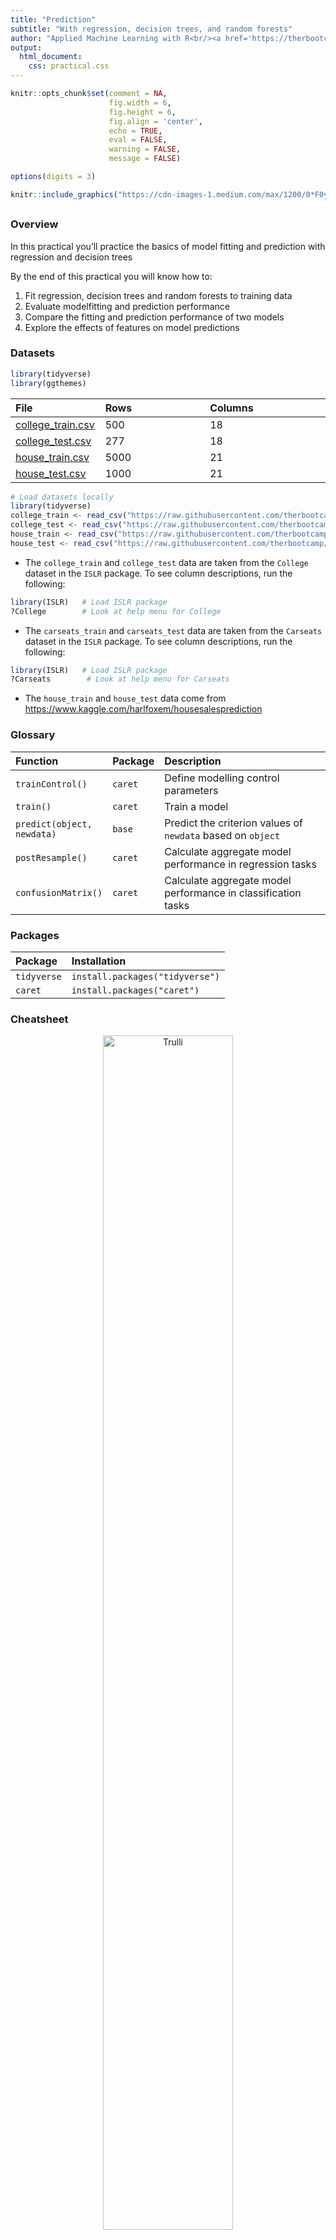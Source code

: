 ```yaml
---
title: "Prediction"
subtitle: "With regression, decision trees, and random forests"
author: "Applied Machine Learning with R<br/><a href='https://therbootcamp.github.io'>www.therbootcamp.com</a><br/><a href='https://twitter.com/therbootcamp'>@therbootcamp</a>"
output:
  html_document:
    css: practical.css
---
```


```r
knitr::opts_chunk$set(comment = NA, 
                      fig.width = 6, 
                      fig.height = 6,
                      fig.align = 'center',
                      echo = TRUE, 
                      eval = FALSE, 
                      warning = FALSE,
                      message = FALSE)

options(digits = 3)
```

```r
knitr::include_graphics("https://cdn-images-1.medium.com/max/1200/0*F0y1bmOEzCFCcPE_")
```

## {.tabset}

### Overview

In this practical you'll practice the basics of model fitting and prediction with regression and decision trees

By the end of this practical you will know how to:

1. Fit regression, decision trees and random forests to training data
2. Evaluate modelfitting and prediction performance
3. Compare the fitting and prediction performance of two models
4. Explore the effects of features on model predictions

### Datasets

```r
library(tidyverse)
library(ggthemes)
```

|File  |Rows | Columns |
|:----|:-----|:------|
|[college_train.csv](https://raw.githubusercontent.com/therbootcamp/appliedML_2019Jan/master/1_Data/college_train.csv)| 500 | 18|
|[college_test.csv](https://raw.githubusercontent.com/therbootcamp/appliedML_2019Jan/master/1_Data/college_est.csv)| 277 | 18|
|[house_train.csv](https://raw.githubusercontent.com/therbootcamp/appliedML_2019Jan/master/1_Data/house_train.csv)| 5000 | 21|
|[house_test.csv](https://raw.githubusercontent.com/therbootcamp/appliedML_2019Jan/master/1_Data/_data/house_test.csv)| 1000 | 21|


```r
# Load datasets locally
library(tidyverse)
college_train <- read_csv("https://raw.githubusercontent.com/therbootcamp/appliedML_2019Jan/master/1_Data/college_train.csv")
college_test <- read_csv("https://raw.githubusercontent.com/therbootcamp/appliedML_2019Jan/master/1_Data/college_test.csv")
house_train <- read_csv("https://raw.githubusercontent.com/therbootcamp/appliedML_2019Jan/master/1_Data/house_train.csv")
house_test <- read_csv("https://raw.githubusercontent.com/therbootcamp/appliedML_2019Jan/master/1_Data/house_test.csv")
```

- The `college_train` and `college_test` data are taken from the `College` dataset in the `ISLR` package. To see column descriptions, run the following:

```r
library(ISLR)   # Load ISLR package
?College        # Look at help menu for College
```

- The `carseats_train` and `carseats_test` data are taken from the `Carseats` dataset in the `ISLR` package. To see column descriptions, run the following:

```r
library(ISLR)   # Load ISLR package
?Carseats        # Look at help menu for Carseats
```

- The `house_train` and `house_test` data come from [https://www.kaggle.com/harlfoxem/housesalesprediction](https://www.kaggle.com/harlfoxem/housesalesprediction)

### Glossary

| Function| Package | Description |
|:---|:------|:---------------------------------------------|
| `trainControl()`|`caret`|    Define modelling control parameters| 
| `train()`|`caret`|    Train a model|
| `predict(object, newdata)`|`base`|    Predict the criterion values of `newdata` based on `object`|
| `postResample()`|`caret`|   Calculate aggregate model performance in regression tasks|
| `confusionMatrix()`|`caret`|   Calculate aggregate model performance in classification tasks| 


### Packages

|Package| Installation|
|:------|:------|
|`tidyverse`|`install.packages("tidyverse")`|
|`caret`|`install.packages("caret")`|

### Cheatsheet

<figure>
<center>
<a href="https://github.com/rstudio/cheatsheets/raw/master/caret.pdf">
  <img src="https://www.rstudio.com/wp-content/uploads/2015/01/caret-cheatsheet-200x155@2x.png" alt="Trulli" style="width:70%">
  <figcaption>hhttps://github.com/rstudio/cheatsheets/raw/master/caret.pdf</figcaption></a>
</figure>

### Examples

```r
# Fitting and evaluating a regression model ------------------------------------

# Step 0: Load packages-----------

library(tidyverse)    # Load tidyverse for dplyr and tidyr
library(caret)        # For ML mastery 
library(partykit)     # For decision trees
library(party)        # For decision trees

# Step 1: Load and Clean, and Explore Training data ----------------------

# training data
data_train <- read_csv("1_Data/mpg_train.csv")

# test data
data_test <- read_csv("1_Data/mpg_test.csv")

# Convert all characters to factor
#  Some ML models require factors

data_train <- data_train %>%
  mutate_if(is.character, factor)

data_test <- data_test %>%
  mutate_if(is.character, factor)

# Explore training data

data_train        # Print the dataset
View(data_train)  # Open in a new spreadsheet-like window 
dim(data_train)   # Print dimensions
names(data_train) # Print the names

# Step 2: Define training control parameters -------------

# In this case, I will set method = "none" to fit to 
#  the entire dataset without any fancy methods

train_control <- trainControl(method = "none") 

# Step 3: Train model: -----------------------------
#   Criterion: hwy
#   Features: year, cyl, displ

# Regression

hwy_glm <- train(form = hwy ~ year + cyl + displ,
                 data = data_train,
                 method = "glm",
                 trControl = train_control)

# Look at summary information
hwy_glm$finalModel
summary(hwy_glm)

# Decision Trees

hwy_dt <- train(form = hwy ~ year + cyl + displ,
                data = data_train,
                method = "rpart",
                trControl = train_control,
                tuneGrid = expand.grid(cp = .01))   # Set complexity parameter

# Look at summary information
hwy_dt$finalModel
plot(as.party(hwy_dt$finalModel))   # Visualise your trees

# Random Forests

hwy_rf <- train(form = hwy ~ year + cyl + displ,
                data = data_train,
                method = "rf",
                trControl = train_control,
                tuneGrid = expand.grid(mtry = 2))   # Set number of features randomly selected

# Look at summary information
hwy_rf$finalModel

# Step 4: Access fit ------------------------------

# Save fitted values
glm_fit <- predict(hwy_glm)
dt_fit <- predict(hwy_dt)
rf_fit <- predict(hwy_rf)

# Define criterion_train
criterion_train <- data_train$hwy

#  Calculate fitting accuracies
postResample(pred = glm_fit, obs = criterion_train)
postResample(pred = dt_fit, obs = criterion_train)
postResample(pred = rf_fit, obs = criterion_train)

# Visualise Accuracy -------------------------

# Tidy competition results
accuracy <- tibble(criterion_train = criterion_train,
                   Regression = glm_fit,
                   DecisionTrees = dt_fit,
                   RandomForest = rf_fit) %>%
               gather(model, prediction, -criterion_train) %>%
  
  # Add error measures
  mutate(se = prediction - criterion_train,
         ae = abs(prediction - criterion_train))

# Calculate summaries
accuracy_agg <- accuracy %>%
                  group_by(model) %>%
                  summarise(mae = mean(ae))   # Calculate MAE (mean absolute error)

# Plot A) Scatterplot of truth versus predictions

ggplot(data = accuracy,
       aes(x = criterion_train, y = prediction, col = model)) +
  geom_point(alpha = .2) +
  geom_abline(slope = 1, intercept = 0) +
  labs(title = "Predicting mpg$hwy",
       subtitle = "Black line indicates perfect performance")

# Plot B) Violin plot of absolute errors

ggplot(data = accuracy, 
       aes(x = model, y = ae, fill = model)) + 
  geom_violin() + 
  geom_jitter(width = .05, alpha = .2) +
  labs(title = "Fitting Absolute Errors",
       subtitle = "Numbers indicate means",
       x = "Model",
       y = "Absolute Error") +
  guides(fill = FALSE) +
  annotate(geom = "label", 
           x = accuracy_agg$model, 
           y = accuracy_agg$mae, 
           label = round(accuracy_agg$mae, 2))

# Step 5: Access prediction ------------------------------

# Save predicted values
glm_pred <- predict(hwy_glm, newdata = data_test)
dt_pred <- predict(hwy_dt, newdata = data_test)
rf_pred <- predict(hwy_rf, newdata = data_test)

# Define criterion_train
criterion_test <- data_test$hwy

#  Calculate fitting accuracies
postResample(pred = glm_pred, obs = criterion_test)
postResample(pred = dt_pred, obs = criterion_test)
postResample(pred = rf_pred, obs = criterion_test)

# Visualise Accuracy -------------------------

# Tidy competition results
accuracy <- tibble(criterion_test = criterion_test,
                   Regression = glm_pred,
                   DecisionTrees = dt_pred,
                   RandomForest = rf_pred) %>%
               gather(model, prediction, -criterion_test) %>%
  
  # Add error measures
  mutate(se = prediction - criterion_test,
         ae = abs(prediction - criterion_test))

# Calculate summaries
accuracy_agg <- accuracy %>%
                  group_by(model) %>%
                  summarise(mae = mean(ae))   # Calculate MAE (mean absolute error)

# Plot A) Scatterplot of truth versus predictions

ggplot(data = accuracy,
       aes(x = criterion_test, y = prediction, col = model)) +
  geom_point(alpha = .2) +
  geom_abline(slope = 1, intercept = 0) +
  labs(title = "Predicting mpg$hwy",
       subtitle = "Black line indicates perfect performance")

# Plot B) Violin plot of absolute errors

ggplot(data = accuracy, 
       aes(x = model, y = ae, fill = model)) + 
  geom_violin() + 
  geom_jitter(width = .05, alpha = .2) +
  labs(title = "Prediction Absolute Errors",
       subtitle = "Numbers indicate means",
       x = "Model",
       y = "Absolute Error") +
  guides(fill = FALSE) +
  annotate(geom = "label", 
           x = accuracy_agg$model, 
           y = accuracy_agg$mae, 
           label = round(accuracy_agg$mae, 2))
```

# Tasks

## A - Setup

1. Open your `BaselRBootcamp` R project. It should already have the folders `1_Data` and `2_Code`. Make sure that the data file(s) listed in the `Datasets` section above are in your `1_Data` folder

2. Open a new R script. At the top of the script, using comments, write your name and the date. Save it as a new file called `Fitting_practical.R` in the `2_Code` folder.  

3. Using `library()` load the set of packages for this practical listed in the packages section above.

```r
## NAME
## DATE
## Prediction Practical

library(tidyverse)
library(caret)
library(party)
library(partykit)
```

```r
library(tidyverse)
```

4. In the code below, we will load each of the datasets listed in the `Datasets` as new objets

```r
# College data
college_train <- read_csv(file = "1_Data/college_train.csv")
college_test <- read_csv(file = "1_Data/college_train.csv")

# House data
house_train <- read_csv(file = "1_Data/house_train.csv")
house_train <- read_csv(file = "1_Data/house_test.csv")
```

5. Take a look at the first few rows of each dataframe by printing then to the console.

6. Print the numbers of rows and columns of each dataset using the `dim()` function

7. Look at the names of the dataframe with the `names()` function.

8. Open the dataset in a new window using `View()`. Do they look alright?

9. We need to do a little bit of data cleaning before starting. Specifically, we need to convert all columns to factors: Do this by running the following code:

```r
# Convert character to factor

college_train <- college_train %>%
          mutate_if(is.character, factor)

college_test <- college_test %>%
          mutate_if(is.character, factor)

house_train <- house_train %>%
          mutate_if(is.character, factor)

house_test <- house_test %>%
          mutate_if(is.character, factor)

carseats_train <- carseats_train %>%
          mutate_if(is.character, factor)

carseats_test <- carseats_test %>%
          mutate_if(is.character, factor)
```

# College

In this section, we will again predict college graduation rates `Grad_Rate` from the `college_train` and `college_test` datasets. Here's how they should look:

```r
knitr::kable(college_train[1:10,])
```

## Fitting

Using the basics steps in the Examples section above, fit each of three models, regression, decision trees, and random forests to the `college_train` data. your goal is to fit models predicting `Grad.Rate`

1. Look at the `college_train` dataset and decide which features you think are reasonable to include in a model.

2. Using `trainControl()`, set your training control method to `"none"`. Save your object as `ctrl_none`

3. Using `train()` fit a regression model called `grad_glm` using the features you think are reasonable.

4. Explore your `grad_glm` object by looking at `grad_glm$finalModel` and using `summary()`, what do you find?

5. Using `train()`, fit a decision tree model called `grad_dt` (using the same features as above).

- Set the complexity parameter to `cp = 0.01`

```r
grad_dt <- train(form = Grad.Rate ~ .,    # Make sure to specify your features here!
                 data = data_train,
                 method = "rpart",
                 trControl = train_control,
                 tuneGrid = expand.grid(cp = .01))   # Set complexity parameter

```


6. Explore your `grad_dt` object by looking at `grad_dt$finalModel` and plotting it with `plot(as.party(grad_dt$finalModel))`, what do you find?

7. Using `train()`, fit a random forest model called `grad_rf` (using the same features as above).

- Set the number of randomly sampled parameter to `mtry` = 2

```r
grad_rf <- train(form = Grad.Rate ~ .,    # Make sure to specify your features here!
                 data = college_train,
                 method = "rf",
                 trControl = train_control,
                 tuneGrid = expand.grid(mtry = 2))  # Set number of features randomly selected
```


8. Using `postResample()`, determine the fitting performance of each of your models

9. Which one had the best fits? What was the fitting MAE of each model?

10. If you'd like to, try visualising the fitting results using the plotting code in the Examples

##  Prediction

1. Using `postResample()`, determine the prediction performance of each of your models on the `college_test` data.

2. How does each model's prediction performance compare to its fitting performance? Is it worse? Better? The same?

3. Which of the three models has the best prediction performance?

4. If you had to use one of these three models in the real-world, which one would it be? Why?

5. If someone came to you and asked "If I use your model in the future to predict the graduation rate of a new college, how accurate do you think it would be?", what would you say?

# House

In this section, we will again predict the prices of houses in King County Washington (home of Seattle, [which you can thank for this](https://qz.com/208457/a-cartographic-guide-to-starbucks-global-domination/)) using the `house_train` and `house_test` datasets. Here's how they should look:

```r
knitr::kable(house_train[1:10,])
```

## Fitting

Fit each of three models, regression, decision trees, and random forests to the `house` data. Your goal is to fit models predicting `price`

1. Look at the `house_train` dataset and decide which features you think are reasonable to include in a model.

2. Using `trainControl()`, set your training control method to `"none"`. Save your object as `ctrl_none`

3. Using `train()` fit a regression model called `price_glm` using the features you think are reasonable.

4. Explore your `price_glm` object by looking at `price_glm$finalModel` and using `summary()`, what do you find?

5. Using `train()`, fit a decision tree model called `price_dt` (using the same features as above).

- Set the complexity parameter to `cp = 0.01`

6. Explore your `price_dt` object by looking at `price_dt$finalModel` and plotting it with `plot(as.party(price_dt$finalModel))`, what do you find?

7. Using `train()`, fit a random forest model called `price_rf` (using the same features as above).

- Set the number of randomly sampled parameter to `mtry` = 2

8. Using `postResample()`, determine the fitting performance of each of your models

9. Which one had the best fits? What was the fitting MAE of each model?

10. If you'd like to, try visualising the fitting results using the plotting code in the Examples

##  Prediction

1. Using `postResample()`, determine the prediction performance of each of your models on the `house_test` data.

2. How does each model's prediction performance compare to its fitting performance? Is it worse? Better? The same?

3. Which of the three models has the best prediction performance?

4. If you had to use one of these three models in the real-world, which one would it be? Why?

5. If someone came to you and asked "If I use your model in the future to predict house selling prices, how accurate do you think it would be?", what would you say?

# Exploring model tuning parameters

1. In all of your decision tree models so far, you have been setting the complexity parameter to 0.01. Try setting it to a large value such as 0.2 and see how your decision trees change. Do they get more or less complicated? How does increasing this value affect fitting and prediction performance? If you are interested in learning more about this parameter, look at the help menu with `?rpart.control`.

2. In each of your random forest models, you have been setting the `mtry` argument to 2. Try setting it to a larger value such as 5 and re-running your models. How does increasing this value affect fitting and prediction performance? If you are interested in learning more about this parameter, look at the help menu with `?randomForest`.

3. By default, the `train()` function uses 500 trees in `method = "rf"`. How do the number of trees affect performance? To answer this, try setting the number of trees to 1,000 (see example below) and re-evaluating your model's training and test performance. What do you find? What if you set the number of trees to just 10?

```r
# Create random forest model with 1000 trees

mod <- train(form = hwy ~ year + cyl + displ,
             data = data_train,
             method = "rf",
             trControl = train_control,
             ntree = 1000,   # use 1000 trees! (Instead of 500)
             tuneGrid = expand.grid(mtry = 2))

```

# Challenges

1. So far you've probably been using most, if not all, available features in predicting house sales. But imagine someone came to you and said "I need to know how much a set of new houses will sell for, but I only have access to three features `bedrooms`, `bathrooms`, and `sqft_living`. Which of your models should I use and how accurate will they be? How would you answer that question? Use your modelling techniques to find out!

2. Repeat your modelling process, but now do a classification task. Specifically, predict whether or not a house sells for at least \$1,000,000. To do this, you'll first need to create a new column called `million` in both your `house_train` and `house_test` datasets (the code below should help you). Then, use your best modelling techniques to make this prediction. How accurate are your models in predicting whether or not a house will sell for over $1,000,000? Don't forget to use the `confusionMatrix()` function instead of `postResample()` to evaluate your model's accuracy!

```r
# Add million column to house_train and house_test
#  A factor indicating whether or not a house sells for
#   over 1,000,0000

house_train <- house_train %>%
  mutate(million = factor(price > 1000000))

house_test <- house_test %>%
  mutate(million = factor(price > 1000000))
```
